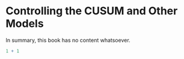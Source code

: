 # Controlling the CUSUM and Other Models

In summary, this book has no content whatsoever.

```r
1 + 1
```
